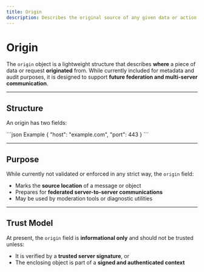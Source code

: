 ```yaml
---
title: Origin
description: Describes the original source of any given data or action.
---
```



# Origin

The `origin` object is a lightweight structure that describes **where** a piece of data or request **originated** from. While currently included for metadata and audit purposes, it is designed to support **future federation and multi-server communication**.

---

## Structure

An origin has two fields:

<SchemaExample path="/meta/origin.json">
```json Example
{
    "host": "example.com",
    "port": 443
}
```
</SchemaExample>

---

## Purpose

While currently not validated or enforced in any strict way, the `origin` field:

- Marks the **source location** of a message or object
- Prepares for **federated server-to-server communications**
- May be used by moderation tools or diagnostic utilities

---

## Trust Model

At present, the `origin` field is **informational only** and should not be trusted unless:

- It is verified by a **trusted server signature**, or
- The enclosing object is part of a **signed and authenticated context**
